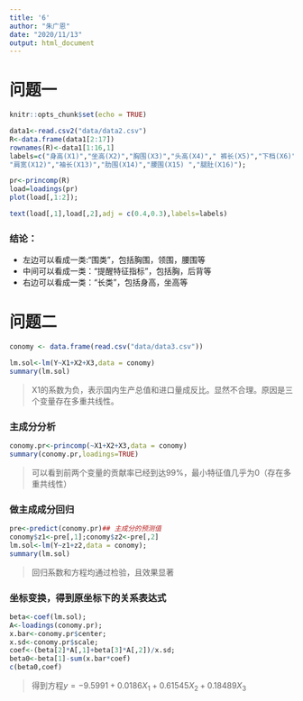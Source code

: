 ```yaml
---
title: '6'
author: "朱广恩"
date: "2020/11/13"
output: html_document
---
```

# 问题一
```r
knitr::opts_chunk$set(echo = TRUE)
```

```r
data1<-read.csv2("data/data2.csv")
R<-data.frame(data1[2:17])
rownames(R)<-data1[1:16,1]
labels=c("身高(X1)","坐高(X2)","胸围(X3)","头高(X4)"," 裤长(X5)","下档(X6)"," 手长(X7)","领围(X8)","前胸(X9)","后背(X10)","肩厚(X11)",
"肩宽(X12)","袖长(X13)","肋围(X14)","腰围(X15) ","腿肚(X16)");
```

```r
pr<-princomp(R)
load=loadings(pr)
plot(load[,1:2]);

text(load[,1],load[,2],adj = c(0.4,0.3),labels=labels)
```

###  结论：
* 左边可以看成一类:"围类"，包括胸围，领围，腰围等
* 中间可以看成一类：“提醒特征指标”，包括胸，后背等
* 右边可以看成一类：“长类”，包括身高，坐高等


# 问题二
```r
conomy <- data.frame(read.csv("data/data3.csv"))
```


```r
lm.sol<-lm(Y~X1+X2+X3,data = conomy)
summary(lm.sol)
```
> X1的系数为负，表示国内生产总值和进口量成反比。显然不合理。原因是三个变量存在多重共线性。



### 主成分分析
```r
conomy.pr<-princomp(~X1+X2+X3,data = conomy)
summary(conomy.pr,loadings=TRUE)
```
> 可以看到前两个变量的贡献率已经到达99%，最小特征值几乎为0（存在多重共线性）


### 做主成成分回归
```r
pre<-predict(conomy.pr)## 主成分的预测值
conomy$z1<-pre[,1];conomy$z2<-pre[,2]
lm.sol<-lm(Y~z1+z2,data = conomy);
summary(lm.sol)

```
> 回归系数和方程均通过检验，且效果显著

### 坐标变换，得到原坐标下的关系表达式
```r
beta<-coef(lm.sol);
A<-loadings(conomy.pr);
x.bar<-conomy.pr$center;
x.sd<-conomy.pr$scale;
coef<-(beta[2]*A[,1]+beta[3]*A[,2])/x.sd;
beta0<-beta[1]-sum(x.bar*coef)
c(beta0,coef)
```
> 得到方程$y=-9.5991+0.0186X_1+0.61545X_2+0.18489X_3$
